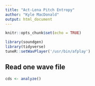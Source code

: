 ```yaml
---
title: "Act-Lena Pitch Entropy"
author: "Kyle MacDonald"
output: html_document
---
```


```r
knitr::opts_chunk$set(echo = TRUE)
```

```r
library(soundgen)
library(tidyverse)
tuneR::setWavPlayer('/usr/bin/afplay')
```

## Read one wave file

```r
cds <- analyze()
```

